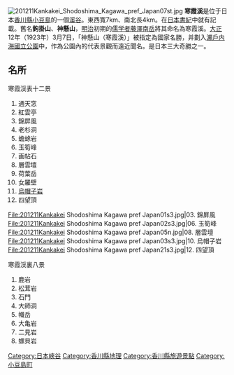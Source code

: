 [[File:201211Kankakei_Shodoshima_Kagawa_pref_Japan07st.jpg|thumb]]
{{japanese|japanese=寒霞溪|kana=かんかけい|romaji=Kanka-kei}}
'''寒霞溪'''是位于日本[[香川縣|香川縣]][[小豆島|小豆島]]的一個[[溪谷|溪谷]]。東西寬7km、南北長4km。在[[日本書紀|日本書紀]]中就有記載。舊名'''鉤掛山'''、'''神懸山'''，[[明治|明治]]初期的[[儒学者|儒学者]][[藤澤南岳|藤澤南岳]]將其命名為寒霞溪。[[大正|大正]]12年（1923年）3月7日，「神懸山（寒霞溪）」被指定為國家名勝，并劃入[[瀨戶内海國立公園|瀨戶内海國立公園]]中，作為公園內的代表景觀而遠近聞名。是日本三大奇勝之一。

== 名所 ==
; 寒霞渓表十二景
# 通天窓
# 紅雲亭
# 錦屏風
# 老杉洞
# 蟾蜍岩
# 玉筍峰
# 画帖石
# 層雲壇
# 荷葉岳
# 女羅壁
# [[烏帽子岩|烏帽子岩]]
# 四望頂

<gallery widths="180px" heights="180px">
File:201211Kankakei Shodoshima Kagawa pref Japan01s3.jpg|03. 錦屏風
File:201211Kankakei Shodoshima Kagawa pref Japan02s3.jpg|06. 玉筍峰
File:201211Kankakei Shodoshima Kagawa pref Japan05n.jpg|08. 層雲壇
File:201211Kankakei Shodoshima Kagawa pref Japan03s3.jpg|10. 烏帽子岩
File:201211Kankakei Shodoshima Kagawa pref Japan21s3.jpg|12. 四望頂
</gallery>

; 寒霞渓裏八景
# 鹿岩
# 松茸岩
# 石門
# 大師洞
# 幟岳
# 大亀岩
# 二見岩
# 螺貝岩

{{Commonscat|Kankakei}}

[[Category:日本峽谷|Category:日本峽谷]]
[[Category:香川縣地理|Category:香川縣地理]]
[[Category:香川縣旅遊景點|Category:香川縣旅遊景點]]
[[Category:小豆島町|Category:小豆島町]]
{{Japan-geo-stub}}